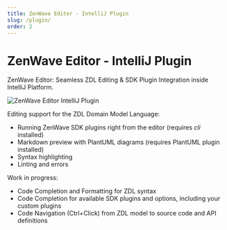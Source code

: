 ```yaml
---
title: ZenWave Editor - IntelliJ Plugin
slug: /plugin/
order: 2
---
```


# ZenWave Editor - IntelliJ Plugin

ZenWave Editor: Seamless ZDL Editing & SDK Plugin Integration inside IntelliJ Platform. <span id="plugin-install">&nbsp;</span>

<script src="https://plugins.jetbrains.com/assets/scripts/mp-widget.js"></script>
<script>MarketplaceWidget.setupMarketplaceWidget('install', 0, "#plugin-install");</script>

<Image src={pluginScreenShot} alt="ZenWave Editor IntelliJ Plugin" />

Editing support for the ZDL Domain Model Language:

- Running ZenWave SDK plugins right from the editor (requires _cli_ installed)
- Markdown preview with PlantUML diagrams (requires PlantUML plugin installed)
- Syntax highlighting
- Linting and errors

Work in progress:
- Code Completion and Formatting for ZDL syntax
- Code Completion for available SDK plugins and options, including your custom plugins
- Code Navigation (Ctrl+Click) from ZDL model to source code and API definitions


